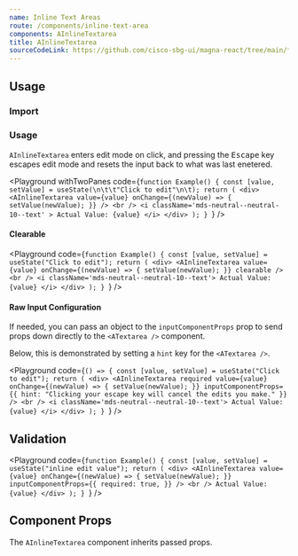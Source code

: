 ```yaml
---
name: Inline Text Areas
route: /components/inline-text-area
components: AInlineTextarea
title: AInlineTextarea
sourceCodeLink: https://github.com/cisco-sbg-ui/magna-react/tree/main/framework/components/AInlineTextarea
---
```


## Usage

### Import

<ComponentImport components="AInlineTextarea" />

### Usage

`AInlineTextarea` enters edit mode on click, and pressing the <kbd>Escape</kbd> key escapes edit mode and resets the input back to what was last enetered.

<Playground
  withTwoPanes
  code={`function Example() {
  const [value, setValue] = useState(\n\t\t"Click to edit"\n\t);
  return (
    <div>
      <AInlineTextarea
        value={value}
        onChange={(newValue) => {
          setValue(newValue);
        }}
      />
      <br />
      <i
        className='mds-neutral--neutral-10--text'
      >
        Actual Value: {value}
      </i>
    </div>
  );
}
`}
/>

#### Clearable

<Playground
  code={`function Example() {
  const [value, setValue] = useState("Click to edit");
  return (
    <div>
      <AInlineTextarea
        value={value}
        onChange={(newValue) => {
          setValue(newValue);
        }}
        clearable
      />
      <br />
      <i className='mds-neutral--neutral-10--text'>
        Actual Value: {value}
      </i>
    </div>
  );
}
`}
/>

#### Raw Input Configuration

If needed, you can pass an object to the `inputComponentProps` prop to send props down directly to the `<ATextarea />` component.

Below, this is demonstrated by setting a `hint` key for the `<ATextarea />`.

<Playground
  code={`() => {
  const [value, setValue] = useState("Click to edit");
  return (
    <div>
      <AInlineTextarea
        required
        value={value}
        onChange={(newValue) => {
          setValue(newValue);
        }}
        inputComponentProps={{
          hint: "Clicking your escape key will cancel the edits you make."
        }}
      />
      <br />
      <i className='mds-neutral--neutral-10--text'>
        Actual Value: {value}
      </i>
    </div>
);
}
`}
/>

## Validation

<Playground
  code={`function Example() {
  const [value, setValue] = useState("inline edit value");
  return (
    <div>
      <AInlineTextarea
        value={value}
        onChange={(newValue) => {
          setValue(newValue);
        }}
        inputComponentProps={{
          required: true,
        }}
      />
      <br />
      Actual Value: {value}
    </div>
  );
}
`}
/>

## Component Props

The `AInlineTextarea` component inherits passed props.

<Props of="AInlineInputBase" />
